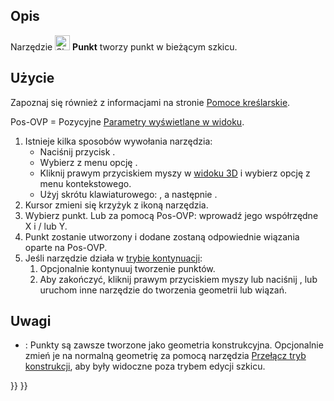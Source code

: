 <languages/>

{{Docnav/pl
|[[Sketcher_StopOperation/pl|Przerwij operację]]
|[[Sketcher_CreatePolyline/pl|Utwórz polilinię]]
|[[Sketcher_Workbench/pl|środowisko pracy Szkicownik]]
|IconL=Sketcher_MirrorSketch.svg
|IconR=Sketcher_CreateLine.svg
|IconC=Workbench_Sketcher.svg
}}

{{GuiCommand/pl
|Name=Sketcher CreatePoint
|Name/pl=Szkicownik: Utwórz punkt
|MenuLocation=Szkic → Elementy geometryczne szkicownika → Utwórz punkt
|Workbenches=[[Sketcher_Workbench/pl|Szkicownik]]
|Shortcut={{KEY|G}} {{KEY|Y}}
}}

<span id="Description"></span>
==Opis==

Narzędzie [[Image:Sketcher_CreatePoint.svg|24px]] '''Punkt''' tworzy punkt w bieżącym szkicu.

<span id="Usage"></span>
==Użycie==

Zapoznaj się również z informacjami na stronie [[Sketcher_Workbench/pl#Pomoce_kreślarskie|Pomoce kreślarskie]].

Pos-OVP = Pozycyjne [[Sketcher_Preferences/pl#Ogólne|Parametry wyświetlane w widoku]]. {{Version/pl|1.0}}

# Istnieje kilka sposobów wywołania narzędzia:
#* Naciśnij przycisk {{Button|[[Image:Sketcher_CreatePoint.svg|16px]] '''Utwórz punkt'''}}.
#* Wybierz z menu opcję {{MenuCommand|Szkic → Elementy geometryczne szkicownika → [[Image:Sketcher_CreatePoint.svg|16px]] Utwórz punkt}}.
#* Kliknij prawym przyciskiem myszy w [[3D_view/pl|widoku 3D]] i wybierz opcję {{MenuCommand|[[Image:Sketcher_CreatePoint.svg|16px]] Utwórz punkt}} z menu kontekstowego.
#* Użyj skrótu klawiaturowego: {{KEY|G}}, a następnie {{KEY|Y}}.
# Kursor zmieni się krzyżyk z ikoną narzędzia.
# Wybierz punkt. Lub za pomocą Pos-OVP: wprowadź jego współrzędne X i / lub Y.
# Punkt zostanie utworzony i dodane zostaną odpowiednie wiązania oparte na Pos-OVP.
# Jeśli narzędzie działa w [[Sketcher_Workbench/pl#Tryby_kontynuacji|trybie kontynuacji]]:
## Opcjonalnie kontynuuj tworzenie punktów.
## Aby zakończyć, kliknij prawym przyciskiem myszy lub naciśnij {{KEY|Esc}}, lub uruchom inne narzędzie do tworzenia geometrii lub wiązań.

<span id="Notes"></span>
==Uwagi==

* {{VersionMinus/pl|0.21}}: Punkty są zawsze tworzone jako geometria konstrukcyjna. Opcjonalnie zmień je na normalną geometrię za pomocą narzędzia [[Sketcher_ToggleConstruction/pl|Przełącz tryb konstrukcji]], aby były widoczne poza trybem edycji szkicu.


{{Docnav/pl
|[[Sketcher_StopOperation/pl|Przerwij operację]]
|[[Sketcher_CreatePolyline/pl|Utwórz polilinię]]
|[[Sketcher_Workbench/pl|środowisko pracy Szkicownik]]
|IconL=Sketcher_MirrorSketch.svg
|IconR=Sketcher_CreateLine.svg
|IconC=Workbench_Sketcher.svg
}}

{{Sketcher_Tools_navi{{#translation:}}}}
{{Userdocnavi{{#translation:}}}}